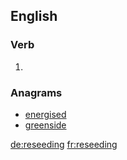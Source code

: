==English==

===Verb===
{{head|en|present participle}}

# {{present participle of|reseed|lang=en}}

===Anagrams===
* [[energised#English|energised]]
* [[greenside#English|greenside]]

[[de:reseeding]]
[[fr:reseeding]]
